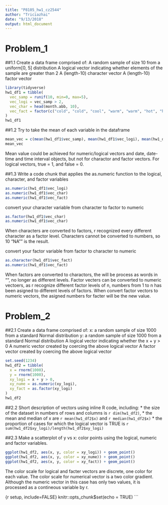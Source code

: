 ```yaml
---
title: "P8105_hw1_cz2544"
author: "Triciazhai"
date: "9/13/2018"
output: html_document
---
```



# Problem_1 #

##1.1 Create a data frame comprised of:
A random sample of size 10 from a uniform[0, 5] distribution
A logical vector indicating whether elements of the sample are greater than 2
A (length-10) character vector
A (length-10) factor vector

```r
library(tidyverse)
hw1_df1 = tibble(
  vec_samp = runif(10, min=0, max=5),
  vec_logi = vec_samp > 2,
  vec_char = head(month.abb, 10),
  vec_fact = factor(c("cold", "cold", "cool", "warm", "warm", "hot", "hot", "hot", "cool", "cool"))
)
hw1_df1
```
##1.2 Try to take the mean of each variable in the dataframe

```r
mean_vec = c(mean(hw1_df1$vec_samp), mean(hw1_df1$vec_logi), mean(hw1_df1$vec_char), mean(hw1_df1$vec_fact))
mean_vec
```
Mean value could be achieved for numeric/logical vectors and date, date-time and time interval objects, but not for charactor and factor vectors. For logical vectors, true = 1, and false = 0.

##1.3 Write a code chunk that applies the as.numeric function to the logical, character, and factor variables
```r
as.numeric(hw1_df1$vec_logi)
as.numeric(hw1_df1$vec_char)
as.numeric(hw1_df1$vec_fact)
```

convert your character variable from character to factor to numeric
```r
as.factor(hw1_df1$vec_char)
as.numeric(hw1_df1$vec_char)
```
When characters are converted to factors, r recognized every different character as a factor level.
Characters cannot be converted to numbers, so 10 "NA"" is the result.

convert your factor variable from factor to character to numeric
```r
as.character(hw1_df1$vec_fact)
as.numeric(hw1_df1$vec_fact)
```
When factors are converted to charactors, the will be process as words in "", no longer as different levels.
Factor vecters can be converted to numeric vectoers, as r recognize different factor levels of n, numbers from 1 to n has been asigned to different levels of factors. When convert factor vectors to numeric vectors, the asigned numbers for facter will be the new value.

# Problem_2 #

##2.1 Create a data frame comprised of:
x: a random sample of size 1000 from a standard Normal distribution
y: a random sample of size 1000 from a standard Normal distribution
A logical vector indicating whether the x + y > 0
A numeric vector created by coercing the above logical vector
A factor vector created by coercing the above logical vector

```r
set.seed(1234)
hw1_df2 = tibble(
  x = rnorm(1000),
  y = rnorm(1000),
  xy_logi = x + y > 0,
  xy_nume = as.numeric(xy_logi),
  xy_fact = as.factor(xy_logi)
)
hw1_df2
```

##2.2  Short description of vectors using inline R code, including: 
  * the size of the dataset in numbers of rows and columns is `r dim(hw1_df2)`,
  * the mean and median of x are `r mean(hw1_df2$x)` and `r median(hw1_df2$x)`
  * the proportion of cases for which the logical vector is TRUE is `r sum(hw1_df2$xy_logi)/length(hw1_df2$xy_logi)`

##2.3 Make a scatterplot of y vs x:
color points using the logical, numeric and factor variables.
```r
ggplot(hw1_df2, aes(x, y, color = xy_logi)) + geom_point() 
ggplot(hw1_df2, aes(x, y, color = xy_nume)) + geom_point() 
ggplot(hw1_df2, aes(x, y, color = xy_fact)) + geom_point()
```

The color scale for logical and facter vectors are discrete, one color for each value.
The color scale for numerical vector is a two color gradient. Although the numeric vector in this case has only two values, it is processed as a contineous variable by r.

{r setup, include=FALSE}
knitr::opts_chunk$set(echo = TRUE)
```

